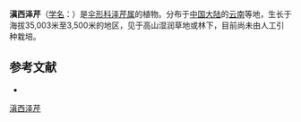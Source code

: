 {{NoteTA|G1=LS}}
{{Speciesbox
| name = 滇西泽芹
| status = 
| status_system = 
| image = 
| genus = Sium
| species = frigidum
| authority = Hand.-Mazz.
}}

'''滇西泽芹'''（[[学名|学名]]：{{lang|la|''Sium frigidum''}}）是[[伞形科|伞形科]][[泽芹属|泽芹属]]的植物。分布于[[中国大陆|中国大陆]]的[[云南|云南]]等地，生长于海拔35,003米至3,500米的地区，见于高山湿润草地或林下，目前尚未由人工引种栽培。

== 参考文献 ==
<div class="references-small">
* {{cite web| url =http://www.bioinfo.cn/db05/KmzwSpecies.php?action=view&id=29930| title =滇西泽芹| work =《中国高等植物数据库全库》| publisher =中国科学院微生物研究所| author =昆明植物研究所| accessdate =2009-02-26| deadurl =yes| archiveurl =https://web.archive.org/web/20160305004815/http://www.bioinfo.cn/db05/KmzwSpecies.php?action=view&id=29930| archivedate =2016-03-05}}
</div>
{{Taxonbar|from=Q15232783}}

[[Category:泽芹属|滇西泽芹]]


{{Apiales-stub}}
